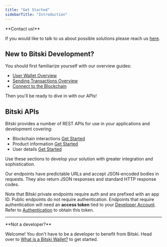 ```yaml
---
title: "Get Started"
sidebarTitle: "Introduction"
---
```


<Note>
**Contact us!**

If you would like to talk to us about possible solutions please reach us
[here](https://bitski.typeform.com/to/ci0VSWXe).

</Note>

## New to Bitski Development?

You should first familiarize yourself with our overview guides:

- [User Wallet Overview](/get-started/user-wallet-overview)
- [Sending Transactions Overview](/get-started/sending-transactions-overview)
- [Connect to the Blockchain](/get-started/connect-to-the-blockchain)

Then you'll be ready to dive in with our APIs!

## Bitski APIs

Bitski provides a number of REST APIs for use in your applications and
development covering:

- Blockchain interactions [Get Started](/reference/blockchain-apis)
- Product information [Get Started](/reference/product-apis)
- User details [Get Started](/reference/user-apis)

Use these sections to develop your solution with greater integration and
sophistication.

Our endpoints have predictable URLs and accept JSON-encoded bodies in requests.
They also return JSON responses and standard HTTP response codes.

Note that Bitski private endpoints require auth and are prefixed with an app ID.
Public endpoints do not require authentication. Endpoints that require
authentication will need an **access token** tied to your
[Developer Account](https://developer.bitski.com). Refer to
[Authentication](/reference/authentication) to obtain this token.

---

<Info>
**Not a developer?**

Welcome! You don't have to be a developer to benefit from Bitski. Head over to
[What is a Bitski Wallet?](/docs/what-is-a-bitski-wallet) to get started.

</Info>
